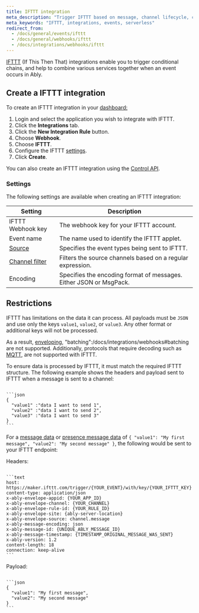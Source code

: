 ```yaml
---
title: IFTTT integration
meta_description: "Trigger IFTTT based on message, channel lifecycle, channel occupancy, and presence events."
meta_keywords: "IFTTT, integrations, events, serverless"
redirect_from:
  - /docs/general/events/ifttt
  - /docs/general/webhooks/ifttt
  - /docs/integrations/webhooks/ifttt
---
```


[IFTTT](https://ifttt.com/maker_webhooks) (If This Then That) integrations enable you to trigger conditional chains, and help to combine various services together when an event occurs in Ably.

## Create a IFTTT integration <a id="create"/>

To create an IFTTT integration in your [dashboard:](https://ably.com/dashboard/any)

1. Login and select the application you wish to integrate with IFTTT.
2. Click the **Integrations** tab.
3. Click the **New Integration Rule** button.
4. Choose **Webhook**.
5. Choose **IFTTT**.
6. Configure the IFTTT [settings](#settings).
7. Click **Create**.

You can also create an IFTTT integration using the [Control API](/docs/platform/account/control-api).

### Settings <a id="settings"/>

The following settings are available when creating an IFTTT integration:

| Setting | Description |
| ------- | ----------- |
| IFTTT Webhook key | The webhook key for your IFTTT account. |
| Event name | The name used to identify the IFTTT applet. |
| [Source](/docs/integrations/webhooks#sources) | Specifies the event types being sent to IFTTT. |
| [Channel filter](/docs/integrations/webhooks#filter) | Filters the source channels based on a regular expression. |
| Encoding | Specifies the encoding format of messages. Either JSON or MsgPack. |

## Restrictions <a id="restrictions"/>

IFTTT has limitations on the data it can process. All payloads must be `JSON` and use only the keys `value1`, `value2`, or `value3`. Any other format or additional keys will not be processed.

As a result, [enveloping](/docs/integrations/webhooks#enveloped), "batching":/docs/integrations/webhooks#batching are not supported. Additionally, protocols that require decoding such as [MQTT](/docs/protocols/mqtt), are not supported with IFTTT.

To ensure data is processed by IFTTT, it must match the required IFTTT structure. The following example shows the headers and payload sent to IFTTT when a message is sent to a channel:

<Code>
```json
{
  "value1" :"data I want to send 1",
  "value2" :"data I want to send 2",
  "value3" :"data I want to send 3"
}
```
</Code>

For a [message data](/docs/api/realtime-sdk/messages#data) or [presence message data](/docs/api/realtime-sdk/presence#presence-message) of `{ "value1": "My first message", "value2": "My second message" }`, the following would be sent to your IFTTT endpoint:

Headers:

<Code>
```text
host: https://maker.ifttt.com/trigger/{YOUR_EVENT}/with/key/{YOUR_IFTTT_KEY}
content-type: application/json
x-ably-envelope-appid: {YOUR_APP_ID}
x-ably-envelope-channel: {YOUR_CHANNEL}
x-ably-envelope-rule-id: {YOUR_RULE_ID}
x-ably-envelope-site: {ably-server-location}
x-ably-envelope-source: channel.message
x-ably-message-encoding: json
x-ably-message-id: {UNIQUE_ABLY_MESSAGE_ID}
x-ably-message-timestamp: {TIMESTAMP_ORIGINAL_MESSAGE_WAS_SENT}
x-ably-version: 1.2
content-length: 18
connection: keep-alive
```
</Code>

Payload:

<Code>
```json
{
  "value1": "My first message",
  "value2": "My second message"
}
```
</Code>
